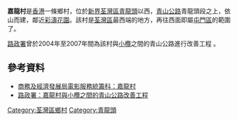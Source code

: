 '''嘉龍村'''是[[香港|香港]]一條鄉村，位於[[新界|新界]][[荃灣區|荃灣區]][[青龍頭|青龍頭]]以西，[[青山公路|青山公路]]青龍頭段之上，依山而建，鄰近[[彩濤花園|彩濤花園]]。該村是[[荃灣區|荃灣區]]最西端的地方，再往西面即屬[[屯門區|屯門區]]的範圍了。

[[路政署|路政署]]曾於2004年至2007年間為該村與[[小欖_(香港)|小欖]]之間的青山公路進行改善工程 。

==參考資料==
*[https://web.archive.org/web/20160305044621/http://hkfso.com/chi/lib/locations_details.cfm?Photo_Num=01422 商務及經濟發展局電影服務統籌科：嘉龍村]
*[https://web.archive.org/web/20090531233500/http://www.hyd.gov.hk/chi/major/road/projects/6731th/index.htm 路政署：嘉龍村與小欖之間的青山公路改善工程 ]

{{HK-geo-stub}}

[[Category:荃灣區鄉村|Category:荃灣區鄉村]]
[[Category:青龍頭|Category:青龍頭]]
